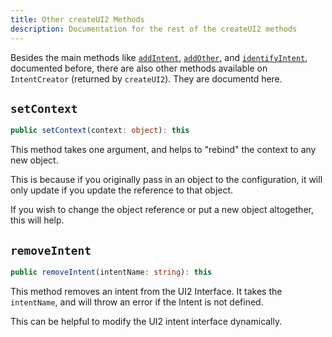 ```yaml
---
title: Other createUI2 Methods
description: Documentation for the rest of the createUI2 methods
---
```


Besides the main methods like [`addIntent`](/api-reference/addIntent), [`addOther`](/api-reference/addOther), and [`identifyIntent`](/api-reference/identifyIntent), documented before, there are also other methods available on `IntentCreator` (returned by `createUI2`). They are documentd here.

## `setContext`

```ts
public setContext(context: object): this
```

This method takes one argument, and helps to "rebind" the context to any new object.

This is because if you originally pass in an object to the configuration, it will only update if you update the reference to that object.

If you wish to change the object reference or put a new object altogether, this will help.

## `removeIntent`

```ts
public removeIntent(intentName: string): this
```

This method removes an intent from the UI2 Interface. It takes the `intentName`, and will throw an error if the Intent is not defined.

This can be helpful to modify the UI2 intent interface dynamically.
